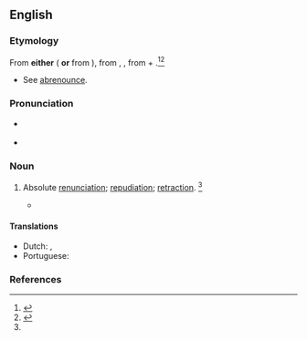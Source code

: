 ==English==

===Etymology===
From '''either''' ({{etyl|fro|en}} {{m|fro|abrenonciation}} '''or''' from {{etyl|LL.|en}} {{m|la|abrenuntiatio}}), from {{etyl|LL.|en}} {{m|la|abrenuntiatus}}, {{m|la|abrenuntiatiō}}, from {{m|la|ab}} + {{m|la|renuntiatiō||to renounce}}.<ref name=SOED>{{R:SOED5|page=8}}</ref><ref name=WI3>{{R:MW3 1976|page=5}}</ref>
* See [[abrenounce]].

===Pronunciation===
* {{a|US}} {{IPA|/ˌæb.ɹi.nʌn.siˈeɪ.ʃn̩/|lang=en}}
* {{rhymes|eɪʃən|lang=en}}

===Noun===
{{en-noun}}

# {{lb|en|archaic}} Absolute [[renunciation]]; [[repudiation]]; [[retraction]]. {{defdate|First attested in the mid 16<sup>th</sup> century.}}<ref name=SOED/>
#* {{quote-book|author=Fuller|passage=an '''abrenunciation''' of that truth which he so long had professed, and still believed|title=The Church History of Britain|year=1842}}

====Translations====
{{trans-top|absolute renunciation; repudiation}}
* Dutch: {{t+|nl|verzaking|m}}, {{t|nl|herroeping|m}}
* Portuguese: {{t|pt|abrenúncio|m}}
{{trans-mid}}
{{trans-bottom}}

===References===
<references/>